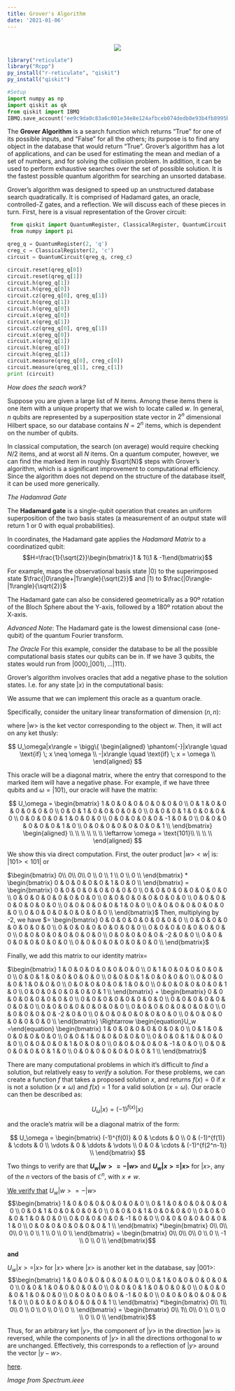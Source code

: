 ```yaml
---
title: Grover's Algorithm
date: '2021-01-06'
---
```

<center>
</br>
<img src="https://spectrum.ieee.org/image/MzEwMTk5OA.jpeg">
</center>
```r
library("reticulate")
library("Rcpp")
py_install("r-reticulate", "qiskit")
py_install("qiskit")
```

```python
#Setup
import numpy as np
import qiskit as qk
from qiskit import IBMQ
IBMQ.save_account('ee9c9da0c83a6c001e34e8e124afbceb074dedb0e93b4fb8995b0bbce8a75a2eb47538c95204f2a43923abf260a79e72d9bba4b279ffc5950e39396804f43984')
```


The **Grover Algorithm** is a search function which returns "True" for one of its possible inputs, and "False" for all the others; its purpose is to find any object in the database that would return "True". Grover's algorithm has a lot of applications, and can be used for estimating the mean and median of a set of numbers, and for solving the collision problem. In addition, it can be used to perform exhaustive searches over the set of possible solution. It is the fastest possible quantum algorithm for searching an unsorted database.

Grover's algorithm was designed to speed up an unstructured database search quadratically. It is comprised of Hadamard gates, an oracle, controlled-Z gates, and a reflection. We will discuss each of these pieces in turn. First, here is a visual representation of the Grover circuit:
```python
 from qiskit import QuantumRegister, ClassicalRegister, QuantumCircuit
 from numpy import pi

qreg_q = QuantumRegister(2, 'q')
creg_c = ClassicalRegister(2, 'c')
circuit = QuantumCircuit(qreg_q, creg_c)

circuit.reset(qreg_q[0])
circuit.reset(qreg_q[1])
circuit.h(qreg_q[1])
circuit.h(qreg_q[0])
circuit.cz(qreg_q[0], qreg_q[1])
circuit.h(qreg_q[1])
circuit.h(qreg_q[0])
circuit.x(qreg_q[0])
circuit.x(qreg_q[1])
circuit.cz(qreg_q[0], qreg_q[1])
circuit.x(qreg_q[0])
circuit.x(qreg_q[1])
circuit.h(qreg_q[0])
circuit.h(qreg_q[1])
circuit.measure(qreg_q[0], creg_c[0])
circuit.measure(qreg_q[1], creg_c[1])
print (circuit)
```

*How does the seach work?*

Suppose you are given a large list of $N$ items. Among these items there is one item with a unique property that we wish to locate called $w$. In general, <i>n</i> qubits are represented by a superposition state vector in $2^{n}$ dimensional Hilbert space, so our database contains $N=2^n$ items, which is dependent on the number of qubits.

In classical computation, the search (on average) would require checking $N/2$ items, and at worst all $N$ items. On a quantum computer, however, we can find the marked item in roughly $\sqrt{N}$ steps with Grover's algorithm, which is a significant improvement to computational efficiency. Since the algorithm does not depend on the structure of the database itself, it can be used more generically.

*The Hadamrad Gate*

The <b>Hadamard gate</b> is a single-qubit operation that creates an uniform superposition of the two basis states (a measurement of an output state will return 1 or 0 with equal probabilities).

In coordinates, the Hadamard gate applies the <i>Hadamard Matrix</i> to a coordinatized qubit:
$$H=\frac{1}{\sqrt{2}}\begin{bmatrix}1 & 1\\1 & -1\end{bmatrix}$$

For example, maps the observational basis state |0⟩ to the superimposed state $\frac{|0\rangle+|1\rangle}{\sqrt{2}}$ and |1⟩ to $\frac{|0\rangle-|1\rangle}{\sqrt{2}}$ 

The Hadamard gate can also be considered geometrically as a 90º rotation of the Bloch Sphere about the Y-axis, followed by a 180º rotation about the X-axis.

<i>Advanced Note</i>: The Hadamard gate is the lowest dimensional case (one-qubit) of the quantum Fourier transform.

*The Oracle*
For this example, consider the database to be all the possible computational basis states our qubits can be in. 
If we have 3 qubits, the states would run from  $|000\rangle, |001\rangle, \dots |111\rangle$.

Grover’s algorithm involves oracles that add a negative phase to the solution states. I.e. for any state $|x\rangle$ in the computational basis:

\begin{equation}
    f: \{0,1\}^n \mapsto \{0,1\} \mbox{ such that } f(w)=1 \mbox{ and } f(u)=0 \mbox{ for } u \not = w 
\end{equation}

We assume that we can implement this oracle as a quantum oracle.

Specifically, consider the unitary linear transformation of dimension $(n,n)$: 

\begin{equation}
  U_w = I - 2|w><w|  
\end{equation}

where $|w>$ is the ket vector corresponding to the object $w$. Then, it will act on any ket thusly:

$$
U_\omega|x\rangle = \bigg\{
\begin{aligned}
\phantom{-}|x\rangle \quad \text{if} \; x \neq \omega \\
-|x\rangle \quad \text{if} \; x = \omega \\
\end{aligned}
$$


This oracle will be a diagonal matrix, where the entry that correspond to the marked item will have a negative phase. For example, if we have three qubits and $\omega = |101\rangle$, our oracle will have the matrix:

$$
U_\omega = 
\begin{bmatrix}
1 & 0 & 0 & 0 & 0 & 0 & 0 & 0 \\
0 & 1 & 0 & 0 & 0 & 0 & 0 & 0 \\
0 & 0 & 1 & 0 & 0 & 0 & 0 & 0 \\
0 & 0 & 0 & 1 & 0 & 0 & 0 & 0 \\
0 & 0 & 0 & 0 & 1 & 0 & 0 & 0 \\
0 & 0 & 0 & 0 & 0 & -1 & 0 & 0 \\
0 & 0 & 0 & 0 & 0 & 0 & 1 & 0 \\
0 & 0 & 0 & 0 & 0 & 0 & 0 & 1 \\
\end{bmatrix}
\begin{aligned}
\\
\\
\\
\\
\\
\\
\leftarrow \omega = \text{101}\\
\\
\\
\\
\end{aligned}
$$

We show this via direct computation. First, the outer product $|w>$$<w|$ is: $|101>$$<101|$ or 

$\begin{bmatrix}
0\\
0\\
0\\
0 \\
0 \\
1 \\
0 \\
0 \\
\end{bmatrix} * 
\begin{bmatrix}
0 & 0 & 0 & 0 & 0 & 1 & 0 & 0 \\
\end{bmatrix}
=
\begin{bmatrix}
0 & 0 & 0 & 0 & 0 & 0 & 0 & 0 \\
0 & 0 & 0 & 0 & 0 & 0 & 0 & 0 \\
0 & 0 & 0 & 0 & 0 & 0 & 0 & 0 \\
0 & 0 & 0 & 0 & 0 & 0 & 0 & 0 \\
0 & 0 & 0 & 0 & 0 & 0 & 0 & 0 \\
0 & 0 & 0 & 0 & 0 & 1 & 0 & 0 \\
0 & 0 & 0 & 0 & 0 & 0 & 0 & 0 \\
0 & 0 & 0 & 0 & 0 & 0 & 0 & 0 \\
\end{bmatrix}$ Then, multiplying by -2, we have $=
\begin{bmatrix}
0 & 0 & 0 & 0 & 0 & 0 & 0 & 0 \\
0 & 0 & 0 & 0 & 0 & 0 & 0 & 0 \\
0 & 0 & 0 & 0 & 0 & 0 & 0 & 0 \\
0 & 0 & 0 & 0 & 0 & 0 & 0 & 0 \\
0 & 0 & 0 & 0 & 0 & 0 & 0 & 0 \\
0 & 0 & 0 & 0 & 0 & -2 & 0 & 0 \\
0 & 0 & 0 & 0 & 0 & 0 & 0 & 0 \\
0 & 0 & 0 & 0 & 0 & 0 & 0 & 0 \\
\end{bmatrix}$

Finally, we add this matrix to our identity matrix=

$\begin{bmatrix}
1 & 0 & 0 & 0 & 0 & 0 & 0 & 0 \\
0 & 1 & 0 & 0 & 0 & 0 & 0 & 0 \\
0 & 0 & 1 & 0 & 0 & 0 & 0 & 0 \\
0 & 0 & 0 & 1 & 0 & 0 & 0 & 0 \\
0 & 0 & 0 & 0 & 1 & 0 & 0 & 0 \\
0 & 0 & 0 & 0 & 0 & 1 & 0 & 0 \\
0 & 0 & 0 & 0 & 0 & 0 & 1 & 0 \\
0 & 0 & 0 & 0 & 0 & 0 & 0 & 1 \\
\end{bmatrix}
+
\begin{bmatrix}
0 & 0 & 0 & 0 & 0 & 0 & 0 & 0 \\
0 & 0 & 0 & 0 & 0 & 0 & 0 & 0 \\
0 & 0 & 0 & 0 & 0 & 0 & 0 & 0 \\
0 & 0 & 0 & 0 & 0 & 0 & 0 & 0 \\
0 & 0 & 0 & 0 & 0 & 0 & 0 & 0 \\
0 & 0 & 0 & 0 & 0 & -2 & 0 & 0 \\
0 & 0 & 0 & 0 & 0 & 0 & 0 & 0 \\
0 & 0 & 0 & 0 & 0 & 0 & 0 & 0 \\
\end{bmatrix} \Rightarrow \begin{equation}U_w =\end{equation}
\begin{bmatrix}
1 & 0 & 0 & 0 & 0 & 0 & 0 & 0 \\
0 & 1 & 0 & 0 & 0 & 0 & 0 & 0 \\
0 & 0 & 1 & 0 & 0 & 0 & 0 & 0 \\
0 & 0 & 0 & 1 & 0 & 0 & 0 & 0 \\
0 & 0 & 0 & 0 & 1 & 0 & 0 & 0 \\
0 & 0 & 0 & 0 & 0 & -1 & 0 & 0 \\
0 & 0 & 0 & 0 & 0 & 0 & 1 & 0 \\
0 & 0 & 0 & 0 & 0 & 0 & 0 & 1 \\
\end{bmatrix}$

There are many computational problems in which it’s difficult to _find_ a solution, but relatively easy to _verify_ a solution. For these problems, we can create a function $f$ that takes a proposed solution $x$, and returns $f(x) = 0$ if $x$ is not a solution ($x \neq \omega$) and $f(x) = 1$ for a valid solution ($x = \omega$). Our oracle can then be described as:

$$
U_\omega|x\rangle = (-1)^{f(x)}|x\rangle
$$

and the oracle's matrix will be a diagonal matrix of the form:

$$
U_\omega = 
\begin{bmatrix}
(-1)^{f(0)} &   0         & \cdots &   0         \\
0           & (-1)^{f(1)} & \cdots &   0         \\
\vdots      &   0         & \ddots & \vdots      \\
0           &   0         & \cdots & (-1)^{f(2^n-1)} \\
\end{bmatrix}
$$

Two things to verify are that <b>$U_w|w> = -|w>$</b> and <b>$U_w|x>=|x>$</b> for $|x>$, any of the $n$ vectors of the basis of $\mathbb{C}^n$, with $x \not = w$.

<u>We verify that</u>
$U_w|w> = -|w>$ 
$$\begin{bmatrix}
1 & 0 & 0 & 0 & 0 & 0 & 0 & 0 \\
0 & 1 & 0 & 0 & 0 & 0 & 0 & 0 \\
0 & 0 & 1 & 0 & 0 & 0 & 0 & 0 \\
0 & 0 & 0 & 1 & 0 & 0 & 0 & 0 \\
0 & 0 & 0 & 0 & 1 & 0 & 0 & 0 \\
0 & 0 & 0 & 0 & 0 & -1 & 0 & 0 \\
0 & 0 & 0 & 0 & 0 & 0 & 1 & 0 \\
0 & 0 & 0 & 0 & 0 & 0 & 0 & 1 \\
\end{bmatrix} *\begin{bmatrix}
0\\
0\\
0\\
0 \\
0 \\
1 \\
0 \\
0 \\
\end{bmatrix} 
=
\begin{bmatrix}
0\\
0\\
0\\
0 \\
0 \\
-1 \\
0 \\
0 \\
\end{bmatrix}$$


**and** 

$U_w|x>=|x>$ for $|x>$ where $|x>$ is another ket in the database, say $|001>$:
$$\begin{bmatrix}
1 & 0 & 0 & 0 & 0 & 0 & 0 & 0 \\
0 & 1 & 0 & 0 & 0 & 0 & 0 & 0 \\
0 & 0 & 1 & 0 & 0 & 0 & 0 & 0 \\
0 & 0 & 0 & 1 & 0 & 0 & 0 & 0 \\
0 & 0 & 0 & 0 & 1 & 0 & 0 & 0 \\
0 & 0 & 0 & 0 & 0 & -1 & 0 & 0 \\
0 & 0 & 0 & 0 & 0 & 0 & 1 & 0 \\
0 & 0 & 0 & 0 & 0 & 0 & 0 & 1 \\
\end{bmatrix} *\begin{bmatrix}
0\\
1\\
0\\
0 \\
0 \\
0 \\
0 \\
0 \\
\end{bmatrix} 
=
\begin{bmatrix}
0\\
1\\
0\\
0 \\
0 \\
0 \\
0 \\
0 \\
\end{bmatrix}$$

Thus, for an arbitrary ket $|y>$, the component of $|y>$ in the direction $|w>$ is reversed, while the components of $|y>$ in all the directions orthogonal to $w$ are unchanged. Effectively, this corresponds to a reflection of $|y>$ around the vector $|y-w>$.  


[here](https://wucrypto-project.netlify.app/).

*Image from Spectrum.ieee*
